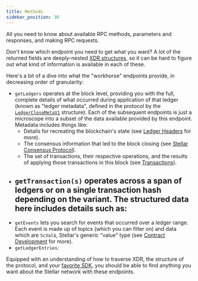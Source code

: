 ```yaml
---
title: Methods
sidebar_position: 30
---
```



All you need to know about available RPC methods, parameters and responses, and making RPC requests.

<DocCardList />

Don't know which endpoint you need to get what you want? A lot of the returned fields are deeply-nested [XDR structures](/docs/learn/encyclopedia/data-format/xdr.mdx#more-about-xdr), so it can be hard to figure out what kind of information is available in each of these.

Here's a bit of a dive into what the "workhorse" endpoints provide, in decreasing order of granularity:

* `getLedgers` operates at the block level, providing you with the full, complete details of what occurred during application of that ledger (known as "ledger metadata", defined in the protocol by the [`LedgerCloseMetaV1`](https://github.com/stellar/stellar-xdr/blob/v22.0/Stellar-ledger.x#L508-L537) structure). Each of the subsequent endpoints is just a microscope into a subset of the data available provided by this endpoint. Metadata includes things like:
  - Details for recreating the blockchain's state (see [Ledger Headers](/docs/learn/encyclopedia/network-configuration/ledger-headers.mdx) for more).
  - The consensus information that led to the block closing (see [Stellar Consensus Protocol](/docs/learn/fundamentals/stellar-consensus-protocol.mdx)).
  - The set of transactions, their respective operations, and the results of applying those transactions in this block (see [Transactions](/docs/learn/fundamentals/transactions/operations-and-transactions)).
* `getTransaction(s)` operates across a span of ledgers or on a single transaction hash depending on the variant. The structured data here includes details such as:
  -
* `getEvents` lets you search for events that occurred over a ledger range. Each event is made up of topics (which you can filter on) and data which are `ScVal`s, Stellar's generic "value" type (see [Contract Development](docs/learn/encyclopedia/contract-development/types/built-in-types) for more).
* `getLedgerEntries`:

Equipped with an understanding of how to traverse XDR, the structure of the protocol, and your [favorite SDK](/docs/tools/sdks/), you should be able to find anything you want about the Stellar network with these endpoints.